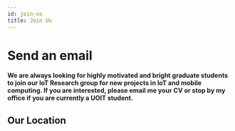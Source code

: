 ```yaml
---
id: join-us
title: Join Us
---
```



<h1 style={{ textAlign: 'center', padding: '2rem 0', color: 'var(--text-color)', marginBottom: '50px' }}>Send an email</h1>

<h4 style={{ textAlign: 'center', padding: '2rem 0', color: 'var(--text-color)', marginBottom: '50px' }}>
  We are always looking for highly motivated and bright graduate students to join our IoT Research group for new projects in IoT and mobile computing. If you are interested, please email me your CV or stop by my office if you are currently a UOIT student.
</h4>

<JoinUsForm />

<h2 style={{ textAlign: 'center', padding: '2rem 0', color: 'var(--text-color)', marginBottom: '50px' }}>Our Location</h2>

<GoogleMap />
